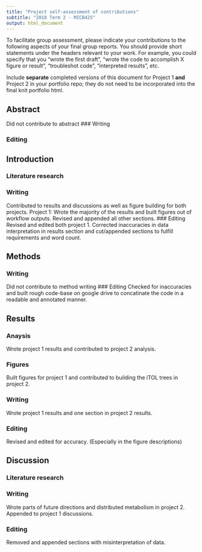 ```yaml
---
title: "Project self-assessment of contributions"
subtitle: "2018 Term 2 - MICB425"
output: html_document
---
```

To facilitate group assessment, please indicate your contributions to the following aspects of your final group reports. You should provide short statements under the headers relevant to your work. For example, you could specify that you "wrote the first draft", "wrote the code to accomplish X figure or result", "troubleshot code", "interpreted results", etc.

Include **separate** completed versions of this document for Project 1 **and** Project 2 in your portfolio repo; they do not need to be incorporated into the final knit portfolio html.

## Abstract
Did not contribute to abstract
### Writing

### Editing

## Introduction
### Literature research


### Writing
Contributed to results and discussions as well as figure building for both projects.
  Project 1: Wrote the majority of the results and built figures out of workflow outputs. Revised and appended all other sections.
### Editing
Revised and edited both project 1. Corrected inaccuracies in data interpretation in results section and cut/appended sections to fulfill requirements and word count. 

## Methods
### Writing
Did not contribute to method writing
### Editing
Checked for inaccuracies and built rough code-base on google drive to concatinate the code in a readable and annotated manner.

## Results
### Anaysis 
Wrote project 1 results and contributed to project 2 analysis.

### Figures
Built figures for project 1 and contributed to building the iTOL trees in project 2.

### Writing
Wrote project 1 results and one section in project 2 results.

### Editing
Revised and edited for accuracy. (Especially in the figure descriptions)

## Discussion
### Literature research

### Writing
Wrote parts of future directions and distributed metabolism in project 2. Appended to project 1 discussions.

### Editing
Removed and appended sections with misinterpretation of data. 
